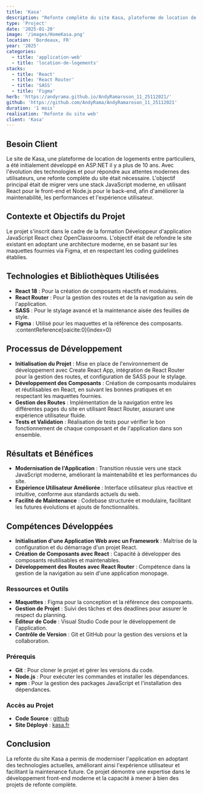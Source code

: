 ```yaml
---
title: 'Kasa'
description: "Refonte complète du site Kasa, plateforme de location de logements entre particuliers, en utilisant React et React Router."
type: 'Project'
date: '2025-01-20'
image: '/images/HomeKasa.png'
location: 'Bordeaux, FR'
year: '2025'
categories:
  - title: 'application-web'
  - title: 'location-de-logements'
stacks:
  - title: 'React'
  - title: 'React Router'
  - title: 'SASS'
  - title: 'Figma'
herb: 'https://andyrama.github.io/AndyRamaroson_11_25112021/'
github: 'https://github.com/AndyRama/AndyRamaroson_11_25112021'
duration: '1 mois'
realisation: 'Refonte du site web'
client: 'Kasa'
---
```


## Besoin Client

Le site de Kasa, une plateforme de location de logements entre particuliers, a été initialement développé en ASP.NET il y a plus de 10 ans. Avec l'évolution des technologies et pour répondre aux attentes modernes des utilisateurs, une refonte complète du site était nécessaire. L'objectif principal était de migrer vers une stack JavaScript moderne, en utilisant React pour le front-end et Node.js pour le back-end, afin d'améliorer la maintenabilité, les performances et l'expérience utilisateur. 

## Contexte et Objectifs du Projet

Le projet s'inscrit dans le cadre de la formation Développeur d'application JavaScript React chez OpenClassrooms. L'objectif était de refondre le site existant en adoptant une architecture moderne, en se basant sur les maquettes fournies via Figma, et en respectant les coding guidelines établies. 

## Technologies et Bibliothèques Utilisées

- **React 18** : Pour la création de composants réactifs et modulaires.
- **React Router** : Pour la gestion des routes et de la navigation au sein de l'application.
- **SASS** : Pour le stylage avancé et la maintenance aisée des feuilles de style.
- **Figma** : Utilisé pour les maquettes et la référence des composants. :contentReference[oaicite:0]{index=0}

## Processus de Développement

- **Initialisation du Projet** : Mise en place de l'environnement de développement avec Create React App, intégration de React Router pour la gestion des routes, et configuration de SASS pour le stylage.
- **Développement des Composants** : Création de composants modulaires et réutilisables en React, en suivant les bonnes pratiques et en respectant les maquettes fournies.
- **Gestion des Routes** : Implémentation de la navigation entre les différentes pages du site en utilisant React Router, assurant une expérience utilisateur fluide.
- **Tests et Validation** : Réalisation de tests pour vérifier le bon fonctionnement de chaque composant et de l'application dans son ensemble.

## Résultats et Bénéfices

- **Modernisation de l'Application** : Transition réussie vers une stack JavaScript moderne, améliorant la maintenabilité et les performances du site.
- **Expérience Utilisateur Améliorée** : Interface utilisateur plus réactive et intuitive, conforme aux standards actuels du web.
- **Facilité de Maintenance** : Codebase structurée et modulaire, facilitant les futures évolutions et ajouts de fonctionnalités.

## Compétences Développées

- **Initialisation d'une Application Web avec un Framework** : Maîtrise de la configuration et du démarrage d'un projet React.
- **Création de Composants avec React** : Capacité à développer des composants réutilisables et maintenables.
- **Développement des Routes avec React Router** : Compétence dans la gestion de la navigation au sein d'une application monopage.

### Ressources et Outils

- **Maquettes** : Figma pour la conception et la référence des composants.
- **Gestion de Projet** : Suivi des tâches et des deadlines pour assurer le respect du planning.
- **Éditeur de Code** : Visual Studio Code pour le développement de l'application.
- **Contrôle de Version** : Git et GitHub pour la gestion des versions et la collaboration.

### Prérequis

- **Git** : Pour cloner le projet et gérer les versions du code.
- **Node.js** : Pour exécuter les commandes et installer les dépendances.
- **npm** : Pour la gestion des packages JavaScript et l'installation des dépendances.

### Accès au Projet

- **Code Source** : [github]('https://github.com/AndyRama/AndyRamaroson_11_25112021')
- **Site Déployé** : [kasa.fr]('https://andyrama.github.io/AndyRamaroson_11_25112021/')

## Conclusion

La refonte du site Kasa a permis de moderniser l'application en adoptant des technologies actuelles, améliorant ainsi l'expérience utilisateur et facilitant la maintenance future. Ce projet démontre une expertise dans le développement front-end moderne et la capacité à mener à bien des projets de refonte complète.
